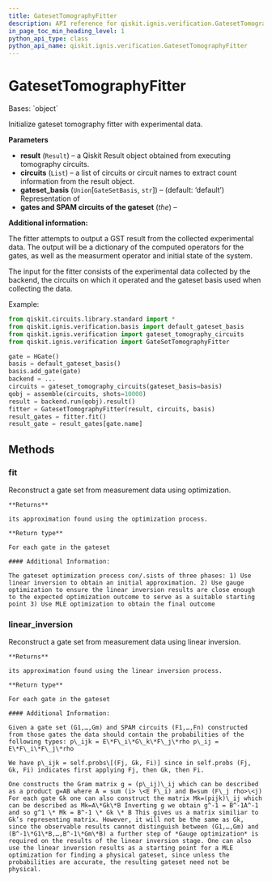 ```yaml
---
title: GatesetTomographyFitter
description: API reference for qiskit.ignis.verification.GatesetTomographyFitter
in_page_toc_min_heading_level: 1
python_api_type: class
python_api_name: qiskit.ignis.verification.GatesetTomographyFitter
---
```


# GatesetTomographyFitter

<Class id="qiskit.ignis.verification.GatesetTomographyFitter" isDedicatedPage={true} github="https://github.com/qiskit-community/qiskit-ignis/tree/stable/0.7/qiskit/ignis/verification/tomography/fitters/gateset_fitter.py" signature="GatesetTomographyFitter(result, circuits, gateset_basis='default')">
  Bases: `object`

  Initialize gateset tomography fitter with experimental data.

  **Parameters**

  *   **result** (`Result`) – a Qiskit Result object obtained from executing tomography circuits.
  *   **circuits** (`List`) – a list of circuits or circuit names to extract count information from the result object.
  *   **gateset\_basis** (`Union`\[`GateSetBasis`, `str`]) – (default: ‘default’) Representation of
  *   **gates and SPAM circuits of the gateset** (*the*) –

  **Additional information:**

  The fitter attempts to output a GST result from the collected experimental data. The output will be a dictionary of the computed operators for the gates, as well as the measurment operator and initial state of the system.

  The input for the fitter consists of the experimental data collected by the backend, the circuits on which it operated and the gateset basis used when collecting the data.

  Example:

  ```python
  from qiskit.circuits.library.standard import *
  from qiskit.ignis.verification.basis import default_gateset_basis
  from qiskit.ignis.verification import gateset_tomography_circuits
  from qiskit.ignis.verification import GateSetTomographyFitter

  gate = HGate()
  basis = default_gateset_basis()
  basis.add_gate(gate)
  backend = ...
  circuits = gateset_tomography_circuits(gateset_basis=basis)
  qobj = assemble(circuits, shots=10000)
  result = backend.run(qobj).result()
  fitter = GatesetTomographyFitter(result, circuits, basis)
  result_gates = fitter.fit()
  result_gate = result_gates[gate.name]
  ```

  ## Methods

  ### fit

  <Function id="qiskit.ignis.verification.GatesetTomographyFitter.fit" name="fit" signature="GatesetTomographyFitter.fit()">
    Reconstruct a gate set from measurement data using optimization.

    **Returns**

    its approximation found using the optimization process.

    **Return type**

    For each gate in the gateset

    #### Additional Information:

    The gateset optimization process con/.sists of three phases: 1) Use linear inversion to obtain an initial approximation. 2) Use gauge optimization to ensure the linear inversion results are close enough to the expected optimization outcome to serve as a suitable starting point 3) Use MLE optimization to obtain the final outcome
  </Function>

  ### linear\_inversion

  <Function id="qiskit.ignis.verification.GatesetTomographyFitter.linear_inversion" name="linear_inversion" signature="GatesetTomographyFitter.linear_inversion()">
    Reconstruct a gate set from measurement data using linear inversion.

    **Returns**

    its approximation found using the linear inversion process.

    **Return type**

    For each gate in the gateset

    #### Additional Information:

    Given a gate set (G1,…,Gm) and SPAM circuits (F1,…,Fn) constructed from those gates the data should contain the probabilities of the following types: p\_ijk = E\*F\_i\*G\_k\*F\_j\*rho p\_ij = E\*F\_i\*F\_j\*rho

    We have p\_ijk = self.probs\[(Fj, Gk, Fi)] since in self.probs (Fj, Gk, Fi) indicates first applying Fj, then Gk, then Fi.

    One constructs the Gram matrix g = (p\_ij)\_ij which can be described as a product g=AB where A = sum (i> \<E F\_i) and B=sum (F\_j rho>\<j) For each gate Gk one can also construct the matrix Mk=(pijk)\_ij which can be described as Mk=A\*Gk\*B Inverting g we obtain g^-1 = B^-1A^-1 and so g^1 \* Mk = B^-1 \* Gk \* B This gives us a matrix similiar to Gk’s representing matrix. However, it will not be the same as Gk, since the observable results cannot distinguish between (G1,…,Gm) and (B^-1\*G1\*B,…,B^-1\*Gm\*B) a further step of *Gauge optimization* is required on the results of the linear inversion stage. One can also use the linear inversion results as a starting point for a MLE optimization for finding a physical gateset, since unless the probabilities are accurate, the resulting gateset need not be physical.
  </Function>
</Class>

